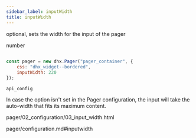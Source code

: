 ```yaml
---
sidebar_label: inputWidth
title: inputWidth
---
```



          


<Short>
 
optional, sets the width for the input of the pager





</Short>



<Type>
 number


</Type>


~~~js
 
const pager = new dhx.Pager("pager_container", {
    css: "dhx_widget--bordered",
    inputWidth: 220 
});


~~~
	api_config

<Descr>
 
In case the option isn't set in the Pager configuration, the input will take the auto-width that fits its maximum content.


</Descr>



pager/02_configuration/03_input_width.html

 pager/configuration.md#inputwidth 



